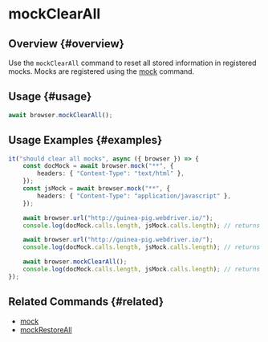 # mockClearAll

## Overview {#overview}

Use the `mockClearAll` command to reset all stored information in registered mocks. Mocks are registered using the [mock][mock] command.

## Usage {#usage}

```typescript
await browser.mockClearAll();
```

## Usage Examples {#examples}

```typescript
it("should clear all mocks", async ({ browser }) => {
    const docMock = await browser.mock("**", {
        headers: { "Content-Type": "text/html" },
    });
    const jsMock = await browser.mock("**", {
        headers: { "Content-Type": "application/javascript" },
    });

    await browser.url("http://guinea-pig.webdriver.io/");
    console.log(docMock.calls.length, jsMock.calls.length); // returns "1 4"

    await browser.url("http://guinea-pig.webdriver.io/");
    console.log(docMock.calls.length, jsMock.calls.length); // returns "2 4" (JavaScript comes from cache)

    await browser.mockClearAll();
    console.log(docMock.calls.length, jsMock.calls.length); // returns "0 0"
});
```

## Related Commands {#related}

-   [mock][mock]
-   [mockRestoreAll](../mockRestoreAll)

[mock]: ../mock
